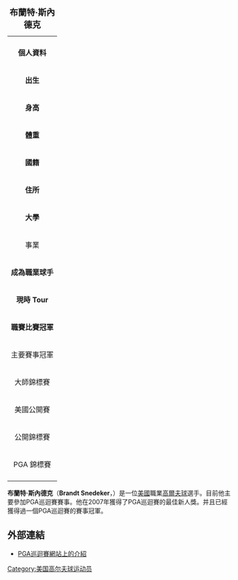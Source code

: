 {| border=1 align=right cellpadding=1 cellspacing=1 width=290 style="margin: 0.5em 0 1em 1em; background: #f9f9f9; border: 1px #aaaaaa solid; border-collapse: collapse; font-size: 87%; clear:right"
|+<big> '''布蘭特·斯內德克'''</big>
|-
| align=center colspan="2" |
|-
! colspan="2" bgcolor="#4682B4" | '''個人資料'''
|-
| '''出生''' || {{birth date and age|1980|12|8}} <br>[[美國|美國]][[納什維爾|納什維爾]]
|-
| '''身高''' || {{Height|ft=6|in=1}}
|-
| '''體重''' || {{Weight|lb=185}}
|-
| '''國籍''' || {{USA}}
|-
| '''住所''' || 
|-
| '''大學''' || [[范德堡大學|范德堡大學]]
|-
! colspan="2" bgcolor="E2725B" | 事業 
|-
| '''成為職業球手''' || 2004年
|-
| '''現時 Tour''' || PGA Tour
|-
| '''職賽比賽冠軍''' || 3
|-
! colspan="2" bgcolor="#ACE1AF" | 主要賽事冠軍
|-
| 大師錦標賽 
| 
|-
| 美國公開賽
| 
|-
| 公開錦標賽
| 
|-
| PGA 錦標賽
|
|-
|}
'''布蘭特·斯內德克'''（'''Brandt Snedeker'''，{{bd|1980年|12月8日|catidx=Brandt Snedeker}}）是一位[[美國|美國]]職業[[高爾夫球|高爾夫球]]選手。目前他主要參加PGA巡迴賽賽事。他在2007年獲得了PGA巡迴賽的最佳新人獎。并且已經獲得過一個PGA巡迴賽的賽事冠軍。

==外部連結==
*[http://www.pgatour.com/players/02/76/49/ PGA巡迴賽網站上的介紹] {{Wayback|url=http://www.pgatour.com/players/02/76/49/ |date=20081013112429 }}

[[Category:美国高尔夫球运动员|Category:美国高尔夫球运动员]]